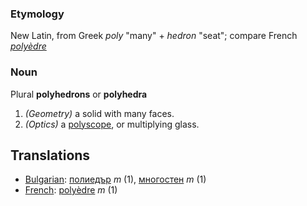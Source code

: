 ===Etymology===
New Latin, from Greek ''poly'' "many" + ''hedron'' "seat"; compare French ''[[polyèdre]]''

===Noun===
Plural '''polyhedrons''' or '''polyhedra'''
#''(Geometry)'' a solid with many faces.
#''(Optics)'' a [[polyscope]], or multiplying glass.

==Translations==

*[[Bulgarian]]: [[полиедър]] ''m'' (1), [[многостен]] ''m'' (1)
*[[French]]: [[polyèdre]] ''m'' (1)